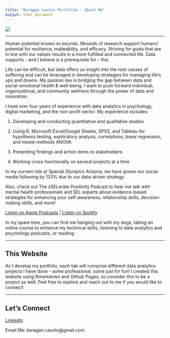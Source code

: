 ```yaml
---
title: "Keragan Cavolo Portfolio - About Me"
output: html_document
---
```


<style type="text/css">
.title {
  display: none;
}

#getting-started img {
  margin-right: 10px;
}

</style>

![](images/banner2.png)

------------------

Human potential knows no bounds. Mounds of research support humans’ potential for resilience, malleability, and efficacy. Striving for goals that are in line with our values results in a more fulfilled and connected life. Data supports - and I believe is a prerequisite for - this.

Life can be difficult, but data offers us insight into the root causes of suffering and can be leveraged in developing strategies for managing life’s ups and downs. My passion lies in bridging the gap between data and social-emotional health & well-being. I want to push forward individual, organizational, and community wellness through the power of data and innovation.

I have over four years of experience with data analytics in psychology, digital marketing, and the non-profit sector. My experience includes: 

1) Developing and conducting quantitative and qualitative studies 

2) Using R, Microsoft Excel/Google Sheets, SPSS, and Tableau for hypothesis testing, exploratory analysis, correlations, linear regression, and mixed-methods ANOVA 

3) Presenting findings and action items to stakeholders

4) Working cross-functionally on several projects at a time 

In my current role at Special Olympics Arizona, we have grown our social media following by 133% due to our data-driven strategy.

Also, check out The xSELerate Positivity Podcast to hear me talk with mental health professionals and SEL experts about evidence-based strategies for enhancing your self-awareness, relationship skills, decision-making skills, and more! 

[Listen on Apple Podcasts](https://podcasts.apple.com/us/podcast/the-xselerate-positivity-podcast/id1565882491) | [Listen on Spotify](https://open.spotify.com/show/0wkN9GcwDGESai4XbVcYmE?si=lll-FwrORWq7J3kBkJ52IA&dl_branch=1)

In my spare time, you can find me hanging out with my dogs, taking an online course to enhance my technical skills, listening to data analytics and psychology podcasts, or reading.

------------------

## This Website

As I develop my portfolio, each tab will comprise different data analytics projects I have done - some professional, some just for fun! I created this website using Rmarkdown and Github Pages, so consider this to be a project as well. Feel free to explore and reach out to me if you would like to connect!

------------------

## Let's Connect

[LinkedIn](https://www.linkedin.com/in/keragancavolo/)

Email Me: keragan.cavolo@gmail.com
